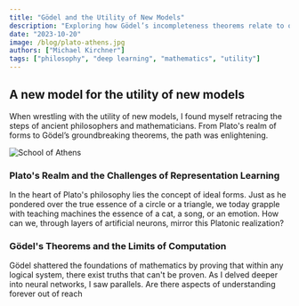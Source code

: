 ```yaml
---
title: "Gödel and the Utility of New Models"
description: "Exploring how Gödel’s incompleteness theorems relate to our current understanding of the utility of new models in AI and philosophy."
date: "2023-10-20"
image: /blog/plato-athens.jpg
authors: ["Michael Kirchner"]
tags: ["philosophy", "deep learning", "mathematics", "utility"]
---
```


## A new model for the utility of new models

When wrestling with the utility of new models, I found myself retracing the steps of ancient philosophers and mathematicians. From Plato's realm of forms to Gödel’s groundbreaking theorems, the path was enlightening.

![School of Athens](https://upload.wikimedia.org/wikipedia/commons/thumb/4/49/%22The_School_of_Athens%22_by_Raffaello_Sanzio_da_Urbino.jpg/2560px-%22The_School_of_Athens%22_by_Raffaello_Sanzio_da_Urbino.jpg)

### Plato's Realm and the Challenges of Representation Learning

In the heart of Plato's philosophy lies the concept of ideal forms. Just as he pondered over the true essence of a circle or a triangle, we today grapple with teaching machines the essence of a cat, a song, or an emotion. How can we, through layers of artificial neurons, mirror this Platonic realization?

### Gödel's Theorems and the Limits of Computation

Gödel shattered the foundations of mathematics by proving that within any logical system, there exist truths that can't be proven. As I delved deeper into neural networks, I saw parallels. Are there aspects of understanding forever out of reach